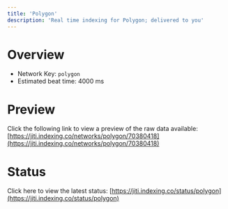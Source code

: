 ```yaml
---
title: 'Polygon'
description: 'Real time indexing for Polygon; delivered to you'
---
```


# Overview
- Network Key: `polygon`
- Estimated beat time: 4000 ms

# Preview
Click the following link to view a preview of the raw data available: [https://jiti.indexing.co/networks/polygon/70380418](https://jiti.indexing.co/networks/polygon/70380418)

# Status
Click here to view the latest status: [https://jiti.indexing.co/status/polygon](https://jiti.indexing.co/status/polygon)
